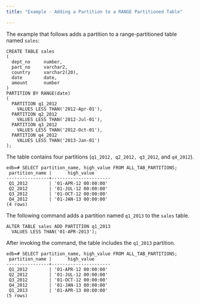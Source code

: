 ```yaml
---
title: "Example - Adding a Partition to a RANGE Partitioned Table"

---
```


<div id="example_adding_a_partition_to_a_range_partitioned_table" class="registered_link"></div>

The example that follows adds a partition to a range-partitioned table named `sales`:

```text
CREATE TABLE sales
(
  dept_no     number,
  part_no     varchar2,
  country     varchar2(20),
  date        date,
  amount      number
)
PARTITION BY RANGE(date)
(
  PARTITION q1_2012
    VALUES LESS THAN('2012-Apr-01'),
  PARTITION q2_2012
    VALUES LESS THAN('2012-Jul-01'),
  PARTITION q3_2012
    VALUES LESS THAN('2012-Oct-01'),
  PARTITION q4_2012
    VALUES LESS THAN('2013-Jan-01')
);
```

The table contains four partitions (`q1_2012, q2_2012, q3_2012`, and `q4_2012`).

```text
edb=# SELECT partition_name, high_value FROM ALL_TAB_PARTITIONS;
 partition_name |      high_value
----------------+----------------------
 Q1_2012        | '01-APR-12 00:00:00'
 Q2_2012        | '01-JUL-12 00:00:00'
 Q3_2012        | '01-OCT-12 00:00:00'
 Q4_2012        | '01-JAN-13 00:00:00'
(4 rows)
```

The following command adds a partition named `q1_2013` to the `sales` table.

```text
ALTER TABLE sales ADD PARTITION q1_2013
  VALUES LESS THAN('01-APR-2013');
```

After invoking the command, the table includes the `q1_2013` partition.

```text
edb=# SELECT partition_name, high_value FROM ALL_TAB_PARTITIONS;
 partition_name |      high_value
----------------+----------------------
 Q1_2012        | '01-APR-12 00:00:00'
 Q2_2012        | '01-JUL-12 00:00:00'
 Q3_2012        | '01-OCT-12 00:00:00'
 Q4_2012        | '01-JAN-13 00:00:00'
 Q1_2013        | '01-APR-13 00:00:00'
(5 rows)
```
